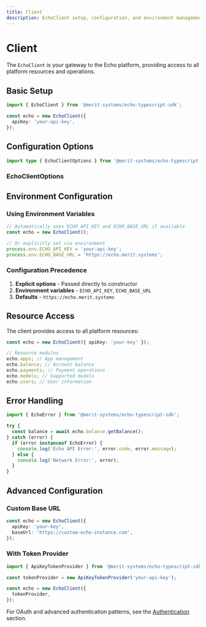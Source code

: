 ```yaml
---
title: Client
description: EchoClient setup, configuration, and environment management
---
```


# Client

The `EchoClient` is your gateway to the Echo platform, providing access to all platform resources and operations.

## Basic Setup

```typescript
import { EchoClient } from '@merit-systems/echo-typescript-sdk';

const echo = new EchoClient({
  apiKey: 'your-api-key',
});
```

## Configuration Options

```typescript
import type { EchoClientOptions } from '@merit-systems/echo-typescript-sdk';
```

### EchoClientOptions

<AutoTypeTable path="../../sdk/ts/src/client.ts" name="EchoClientOptions" />

## Environment Configuration

### Using Environment Variables

```typescript
// Automatically uses ECHO_API_KEY and ECHO_BASE_URL if available
const echo = new EchoClient();

// Or explicitly set via environment
process.env.ECHO_API_KEY = 'your-api-key';
process.env.ECHO_BASE_URL = 'https://echo.merit.systems';
```

### Configuration Precedence

1. **Explicit options** - Passed directly to constructor
2. **Environment variables** - `ECHO_API_KEY`, `ECHO_BASE_URL`
3. **Defaults** - `https://echo.merit.systems`

## Resource Access

The client provides access to all platform resources:

```typescript
const echo = new EchoClient({ apiKey: 'your-key' });

// Resource modules
echo.apps; // App management
echo.balance; // Account balance
echo.payments; // Payment operations
echo.models; // Supported models
echo.users; // User information
```

## Error Handling

```typescript
import { EchoError } from '@merit-systems/echo-typescript-sdk';

try {
  const balance = await echo.balance.getBalance();
} catch (error) {
  if (error instanceof EchoError) {
    console.log('Echo API Error:', error.code, error.message);
  } else {
    console.log('Network Error:', error);
  }
}
```

## Advanced Configuration

### Custom Base URL

```typescript
const echo = new EchoClient({
  apiKey: 'your-key',
  baseUrl: 'https://custom-echo-instance.com',
});
```

### With Token Provider

```typescript
import { ApiKeyTokenProvider } from '@merit-systems/echo-typescript-sdk';

const tokenProvider = new ApiKeyTokenProvider('your-api-key');

const echo = new EchoClient({
  tokenProvider,
});
```

For OAuth and advanced authentication patterns, see the [Authentication](/docs/typescript-sdk/authentication) section.
